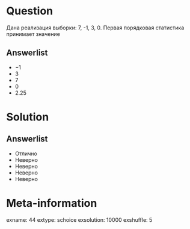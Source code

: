 Question
========
Дана реализация выборки: 7, -1, 3, 0. Первая порядковая статистика принимает значение

Answerlist
----------
*  $-1$
*  $3$
*  $7$
*  $0$
*  $2.25$

Solution
========

Answerlist
----------
*  Отлично
*  Неверно
*  Неверно
*  Неверно
*  Неверно

Meta-information
================
exname: 44
extype: schoice
exsolution: 10000
exshuffle: 5
